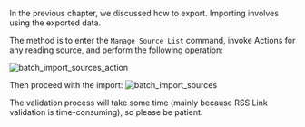 In the previous chapter, we discussed how to export. Importing involves using the exported data.

The method is to enter the `Manage Source List` command, invoke Actions for any reading source, and perform the following operation:

![batch_import_sources_action](https://tidyread.s3.us-west-2.amazonaws.com/batch_import_sources_action.png)

Then proceed with the import:
![batch_import_sources](https://tidyread.s3.us-west-2.amazonaws.com/batch_import_sources.png)

<Callout type="info">
    The validation process will take some time (mainly because RSS Link
    validation is time-consuming), so please be patient.
</Callout>
